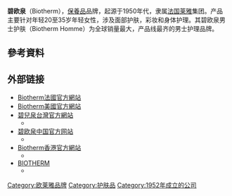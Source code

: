 {{noteTA
|T=zh:碧欧泉;zh-hans:碧欧泉;zh-hant:碧兒泉;
|1=zh:碧欧泉;zh-hans:碧欧泉;zh-hant:碧兒泉;
}}
{{Infobox Company 
| company_name     = 碧欧泉<br>Biotherm
| company_logo     = 檔案:Biotherm logo.svg
| company_type     = 
| company_slogan   = 
| foundation       = 1952年
| founder          = Jeanine Marissal
| location         = {{FRA}}
| area_served      = 全球
| key_people       = 
| industry         = [[化妝品|化妝品]]
| products         = [[化妝品|化妝品]]、[[保養品|保養品]]
| parent           = [[萊雅|歐萊雅]]（L'Oréal）
| subsid           =
| homepage         = [https://www.biotherm.com/ www.biotherm.com]<br>{{FRA}}<br>[https://www.biotherm.fr/ www.biotherm.fr]<br>{{US}}<br>[https://www.biotherm-usa.com/ www.biotherm-usa.com]<br>{{TW}}<br>[http://www.biotherm.com.tw www.biotherm.com.tw]<br>{{CHN}}<br>[http://www.biotherm.com.cn www.biotherm.com.cn]<br>{{HK}}<br>[http://www.biotherm.com.hk/tch/default.aspx www.biotherm.com.hk]
| footnotes        =
}}
'''碧欧泉'''（Biotherm），[[保養品|保養品]]品牌，起源于1950年代，隶属[[法国|法国]][[莱雅|莱雅]]集团。产品主要针对年轻20至35岁年轻女性，涉及面部护肤，彩妆和身体护理。其碧欧泉男士护肤（Biotherm Homme）为全球销量最大，产品线最齐的男士护理品牌。

==參考資料==
{{reflist}}

== 外部链接 ==
*[https://www.biotherm.fr/ Biotherm法國官方網站] {{Wayback|url=https://www.biotherm.fr/ |date=20200714170224 }}
*[https://www.biotherm-usa.com/ Biotherm美國官方網站] {{Wayback|url=https://www.biotherm-usa.com/ |date=20210422224459 }}
*[http://www.biotherm.com.tw 碧兒泉台灣官方網站] {{Wayback|url=http://www.biotherm.com.tw/ |date=20150209061719 }}
**{{facebook|BIOTHERM.TW|Biotherm台灣}}
*[http://www.biotherm.com.cn 碧欧泉中国官方网站] {{Wayback|url=http://www.biotherm.com.cn/ |date=20200823090938 }}
**{{weibo|biotherm|碧欧泉Biotherm中国}}
*[http://www.biotherm.com.hk/tch/default.aspx Biotherm香港官方網站] {{Wayback|url=http://www.biotherm.com.hk/tch/default.aspx |date=20200715205717 }} 
**{{facebook|biotherm.hongkong|Biotherm香港}}
*[https://www.biotherm.com/ BIOTHERM] {{Wayback|url=https://www.biotherm.com/ |date=20200208184441 }} 
**{{facebook|Biotherm|Biotherm}}

{{Thing-stub}}
{{Authority control}}
[[Category:欧莱雅品牌|Category:欧莱雅品牌]]
[[Category:护肤品|Category:护肤品]]
[[Category:1952年成立的公司|Category:1952年成立的公司]]